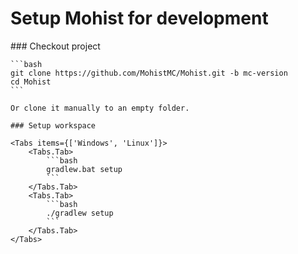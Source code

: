 
# Setup Mohist for development

<Steps>
    ### Checkout project

    ```bash
    git clone https://github.com/MohistMC/Mohist.git -b mc-version
    cd Mohist
    ```

    Or clone it manually to an empty folder.

    ### Setup workspace

    <Tabs items={['Windows', 'Linux']}>
        <Tabs.Tab>
            ```bash
            gradlew.bat setup
            ```
        </Tabs.Tab>
        <Tabs.Tab>
            ```bash
            ./gradlew setup
            ```
        </Tabs.Tab>
    </Tabs>
</Steps>